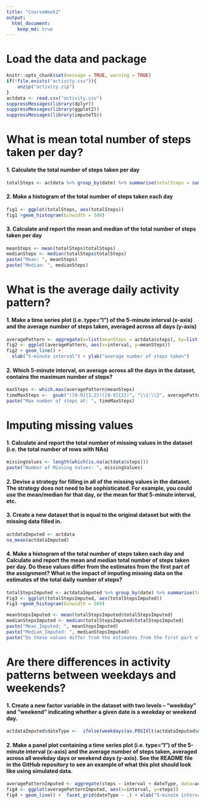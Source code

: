 ---
title: "CourseWeek2"
output:
  html_document:
    keep_md: true
---

# Load the data and package
```{r load data}
knitr::opts_chunk$set(message = TRUE, warning = TRUE)
if(!file.exists("activity.csv")){
    unzip("activity.zip")
}
actdata <- read.csv("activity.csv")
suppressMessages(library(dplyr))
suppressMessages(library(ggplot2))
suppressMessages(library(imputeTS))
```

# What is mean total number of steps taken per day?

#### 1. Calculate the total number of steps taken per day
```{r total steps, echo=TRUE}
totalSteps <- actdata %>% group_by(date) %>% summarise(totalSteps = sum(steps, na.rm = TRUE))
```

#### 2. Make a histogram of the total number of steps taken each day
```{r total_histo, echo=TRUE}
fig1 <- ggplot(totalSteps, aes(totalSteps))
fig1 +geom_histogram(binwidth = 500)
```
#### 3. Calculate and report the mean and median of the total number of steps taken per day
```{r mean_median, echo=TRUE}
meanSteps <- mean(totalSteps$totalSteps)
medianSteps <- median(totalSteps$totalSteps)
paste("Mean: ", meanSteps)
paste("Median: ", medianSteps)
```
 
# What is the average daily activity pattern?
#### 1. Make a time series plot (i.e. \color{red}{\verb|type = "l"|}type="l") of the 5-minute interval (x-axis) and the average number of steps taken, averaged across all days (y-axis)
```{r average activity, echo=TRUE}
averagePattern <- aggregate(x=list(meanSteps = actdata$steps), by=list(interval = actdata$interval), FUN=mean, na.rm=TRUE)
fig2 <- ggplot(averagePattern, aes(x=interval, y=meanSteps))
fig2 + geom_line() +
  xlab("5-minute interval") + ylab("average number of steps taken")
```
#### 2. Which 5-minute interval, on average across all the days in the dataset, contains the maximum number of steps?
```{r max interval, echo=TRUE}
maxSteps <- which.max(averagePattern$meanSteps)
timeMaxSteps <-  gsub("([0-9]{1,2})([0-9]{2})", "\\1:\\2", averagePattern[maxSteps,'interval'])
paste("Max number of steps at: ", timeMaxSteps)
```

# Imputing missing values
#### 1. Calculate and report the total number of missing values in the dataset (i.e. the total number of rows with \color{red}{\verb|NA|}NAs)
```{r Missing values, echo=TRUE}
missingValues <- length(which(is.na(actdata$steps)))
paste("Number of Missing Values: ", missingValues)
```
#### 2. Devise a strategy for filling in all of the missing values in the dataset. The strategy does not need to be sophisticated. For example, you could use the mean/median for that day, or the mean for that 5-minute interval, etc.
#### 3. Create a new dataset that is equal to the original dataset but with the missing data filled in.
```{r Filling in all of the missing values, echo=TRUE, results= "hide"}
actdataImputed <- actdata
na_mean(actdataImputed)
```

#### 4. Make a histogram of the total number of steps taken each day and Calculate and report the mean and median total number of steps taken per day. Do these values differ from the estimates from the first part of the assignment? What is the impact of imputing missing data on the estimates of the total daily number of steps?
```{r histo total Number of Steps taken each day, echo=TRUE}
totalStepsImputed <- actdataImputed %>% group_by(date) %>% summarise(totalStepsImputed = sum(steps, na.rm = TRUE))
Fig3 <- ggplot(totalStepsImputed, aes(totalStepsImputed))
Fig3 +geom_histogram(binwidth = 500)

meanStepsImputed <- mean(totalStepsImputed$totalStepsImputed)
medianStepsImputed <- median(totalStepsImputed$totalStepsImputed)
paste("Mean_Imputed: ", meanStepsImputed)
paste("Median_Imputed: ", medianStepsImputed)
paste("Do these values differ from the estimates from the first part of the assignment?", (meanSteps == meanStepsImputed))
```

# Are there differences in activity patterns between weekdays and weekends?
#### 1. Create a new factor variable in the dataset with two levels – “weekday” and “weekend” indicating whether a given date is a weekday or weekend day.
```{r weekends vs weekdays, echo=TRUE}
actdataImputed$dateType <-  ifelse(weekdays(as.POSIXlt(actdataImputed$date)) %in% c("Saturday", "Sunday"), "Weekend", "Weekday")
```

#### 2. Make a panel plot containing a time series plot (i.e. \color{red}{\verb|type = "l"|}type="l") of the 5-minute interval (x-axis) and the average number of steps taken, averaged across all weekday days or weekend days (y-axis). See the README file in the GitHub repository to see an example of what this plot should look like using simulated data.
```{r time seris plot, echo=TRUE}
averagePatternImputed <- aggregate(steps ~ interval + dateType, data=actdataImputed, FUN=mean)
fig4 <- ggplot(averagePatternImputed, aes(x=interval, y=steps)) 
fig4 + geom_line() +  facet_grid(dateType ~ .) + xlab("5-minute interval") + ylab("average number of steps taken")
```

